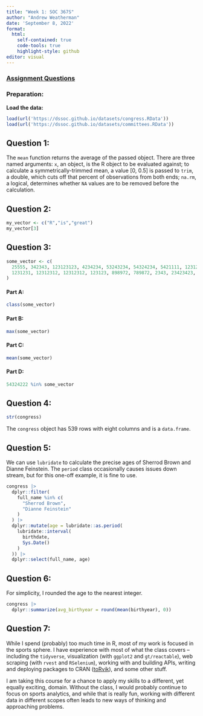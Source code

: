 ```yaml
---
title: "Week 1: SOC 367S"
author: "Andrew Weatherman"
date: 'September 8, 2022'
format: 
  html:
    self-contained: true
    code-tools: true
    highlight-style: github
editor: visual
---
```


### [Assignment Questions](problems/week_1.Rmd)

### Preparation:

**Load the data:**

```r
load(url('https://dssoc.github.io/datasets/congress.RData'))
load(url('https://dssoc.github.io/datasets/committees.RData'))
```

## Question 1:

The `mean` function returns the average of the passed object. There are three named arguments: `x`, an object, is the R object to be evaluated against; to calculate a symmetrically-trimmed mean, a value \[0, 0.5\] is passed to `trim`, a double, which cuts off that percent of observations from both ends; `na.rm`, a logical, determines whether `NA` values are to be removed before the calculation.

## Question 2:

```r
my_vector <- c("R","is","great")
my_vector[3]
```

## Question 3:

```r
some_vector <- c(
  25555, 342343, 123123123, 4234234, 53243234, 54324234, 5421111, 12312312, 111231,
  1231231, 12312312, 12312312, 123123, 898972, 789872, 2343, 23423423, 2343221, 23423, 14444, 44324222, 2342341, 124231111, 22233345, 1111233333, 1231231, 1231231
)
```

#### Part A:

```r
class(some_vector)
```

#### Part B:

```r
max(some_vector)
```

#### Part C:

```r
mean(some_vector)
```

#### Part D:

```r
54324222 %in% some_vector
```

## Question 4:

```r
str(congress)
```

The `congress` object has 539 rows with eight columns and is a `data.frame`.

## Question 5:

We can use `lubridate` to calculate the precise ages of Sherrod Brown and Dianne Feinstein. The `period` class occasionally causes issues down stream, but for this one-off example, it is fine to use.

```r
congress |>
  dplyr::filter(
    full_name %in% c(
      "Sherrod Brown",
      "Dianne Feinstein"
    )
  ) |>
  dplyr::mutate(age = lubridate::as.period(
    lubridate::interval(
      birthdate,
      Sys.Date()
    )
  )) |>
  dplyr::select(full_name, age)
```

## Question 6:

For simplicity, I rounded the age to the nearest integer.

```r
congress |>
  dplyr::summarize(avg_birthyear = round(mean(birthyear), 0))
```

## Question 7:

While I spend (probably) too much time in R, most of my work is focused in the sports sphere. I have experience with most of what the class covers -- including the `tidyverse`, visualization (with `ggplot2` and `gt/reactable`), web scraping (with `rvest` and `RSelenium`), working with and building APIs, writing and deploying packages to CRAN ([toRvik](www.torvik.dev/)), and some other stuff.

I am taking this course for a chance to apply my skills to a different, yet equally exciting, domain. Without the class, I would probably continue to focus on sports analytics, and while that is really fun, working with different data in different scopes often leads to new ways of thinking and approaching problems.
